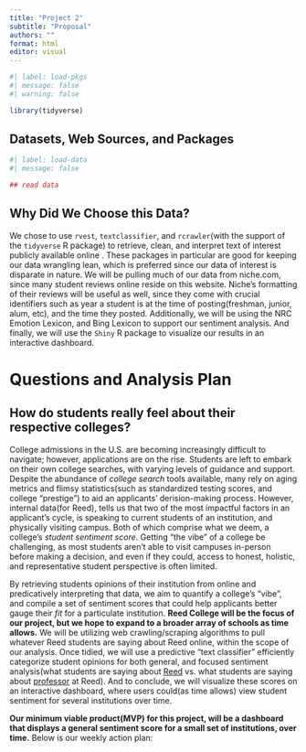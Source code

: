```yaml
---
title: "Project 2"
subtitle: "Proposal"
authors: ""
format: html
editor: visual
---
```


```r
#| label: load-pkgs
#| message: false
#| warning: false

library(tidyverse)
```

## Datasets, Web Sources, and Packages

```r
#| label: load-data
#| message: false

## read data 
```

## Why Did We Choose this Data?

We chose to use `rvest`, `textclassifier`, and `rcrawler`(with the support of the `tidyverse` R package) to retrieve, clean, and interpret text of interest publicly available online . These packages in particular are good for keeping our data wrangling lean, which is preferred since our data of interest is disparate in nature. We will be pulling much of our data from niche.com, since many student reviews online reside on this website. Niche's formatting of their reviews will be useful as well, since they come with crucial identifiers such as year a student is at the time of posting(freshman, junior, alum, etc), and the time they posted. Additionally, we will be using the NRC Emotion Lexicon, and Bing Lexicon to support our sentiment analysis. And finally, we will use the `Shiny` R package to visualize our results in an interactive dashboard.

# Questions and Analysis Plan

## How do students really feel about their respective colleges?

College admissions in the U.S. are becoming increasingly difficult to navigate; however, applications are on the rise. Students are left to embark on their own college searches, with varying levels of guidance and support. Despite the abundance of *college search* tools available, many rely on aging metrics and flimsy statistics(such as standardized testing scores, and college "prestige") to aid an applicants' derision-making process. However, internal data(for Reed), tells us that two of the most impactful factors in an applicant's cycle, is speaking to current students of an institution, and physically visiting campus. Both of which comprise what we deem, a college's *student sentiment score*. Getting "the vibe" of a college be challenging, as most students aren't able to visit campuses in-person before making a decision, and even if they could, access to honest, holistic, and representative student perspective is often limited.

By retrieving students opinions of their institution from online and predicatively interpreting that data, we aim to quantify a college's "vibe", and compile a set of sentiment scores that could help applicants better gauge their *fit* for a particulate institution. **Reed College will be the focus of our project, but we hope to expand to a broader array of schools as time allows.** We will be utilizing web crawling/scraping algorithms to pull whatever Reed students are saying about Reed online, within the scope of our analysis. Once tidied, we will use a predictive "text classifier" efficiently categorize student opinions for both general, and focused sentiment analysis(what students are saying about [Reed]{.underline} vs. what students are saying about [professor]{.underline} at Reed). And to conclude, we will visualize these scores on an interactive dashboard, where users could(as time allows) view student sentiment for several institutions over time.

**Our minimum viable product(MVP) for this project, will be a dashboard that displays a general sentiment score for a small set of institutions, over time.** Below is our weekly action plan:
